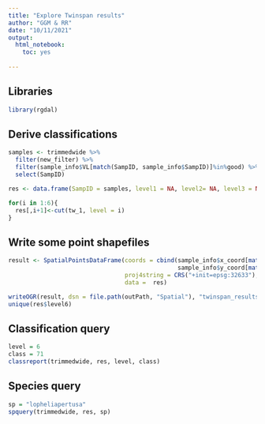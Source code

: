 ```yaml
---
title: "Explore Twinspan results"
author: "GGM & RR"
date: "10/11/2021"
output: 
  html_notebook:
    toc: yes
  
---
```

## Libraries
```r
library(rgdal)
```

## Derive classifications
```r
samples <- trimmedwide %>%
  filter(new_filter) %>%
  filter(sample_info$VL[match(SampID, sample_info$SampID)]%in%good) %>%
  select(SampID)

res <- data.frame(SampID = samples, level1 = NA, level2= NA, level3 = NA, level4 = NA, level5 = NA, level6 = NA)

for(i in 1:6){
  res[,i+1]<-cut(tw_1, level = i)
}

```

## Write some point shapefiles
```r
result <- SpatialPointsDataFrame(coords = cbind(sample_info$x_coord[match(res$SampID,sample_info$SampID)],
                                                sample_info$y_coord[match(res$SampID,sample_info$SampID)]),
                                 proj4string = CRS("+init=epsg:32633"),
                                 data =  res)

writeOGR(result, dsn = file.path(outPath, "Spatial"), "twinspan_results", driver = "ESRI Shapefile", overwrite_layer = TRUE)
unique(res$level6)
```


## Classification query
```r
level = 6
class = 71
classreport(trimmedwide, res, level, class)
```
## Species query
```r
sp = "lopheliapertusa"
spquery(trimmedwide, res, sp)
```
